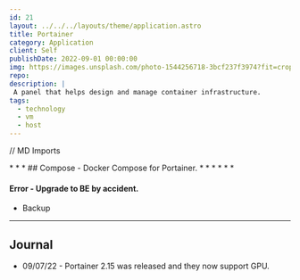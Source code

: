 ```yaml
---
id: 21
layout: ../../../layouts/theme/application.astro
title: Portainer
category: Application
client: Self
publishDate: 2022-09-01 00:00:00
img: https://images.unsplash.com/photo-1544256718-3bcf237f3974?fit=crop&w=1400&h=700&q=75
repo:
description: |
 A panel that helps design and manage container infrastructure.
tags:
  - technology
  - vm
  - host
---
```

// MD Imports

<PortainerInstall />
* * *
## Compose
  - Docker Compose for Portainer.
<Github src="data/portainer/docker-compose_portainer_portainer-agent_traefik.yml" description="This is the docker compose we used that includes labels for Traefik." />
* * *
<Edge />
<Github src="data/portainer/edge-compose.yml" description="This is the edge compose for an edge device." />
* * *

#### Error - Upgrade to BE by accident.
  - Backup 

* * *

## Journal

  - 09/07/22 - Portainer 2.15 was released and they now support GPU.
